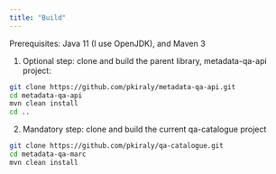 ```yaml
---
title: "Build"
---
```


Prerequisites: Java 11 (I use OpenJDK), and Maven 3

1. Optional step: clone and build the parent library, metadata-qa-api project:

```bash
git clone https://github.com/pkiraly/metadata-qa-api.git
cd metadata-qa-api
mvn clean install
cd ..
```

2. Mandatory step: clone and build the current qa-catalogue project

```bash
git clone https://github.com/pkiraly/qa-catalogue.git
cd metadata-qa-marc
mvn clean install
```
